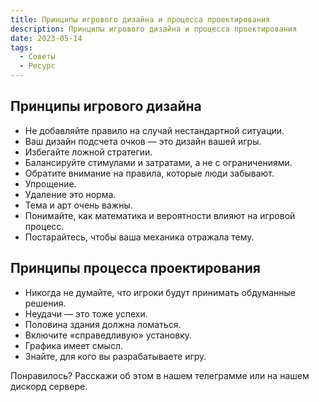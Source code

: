 ```yaml
---
title: Принципы игрового дизайна и процесса проектирования
description: Принципы игрового дизайна и процесса проектирования
date: 2023-05-14
tags:
  - Советы
  - Ресурс
---
```


## Принципы игрового дизайна

- Не добавляйте правило на случай нестандартной ситуации.
- Ваш дизайн подсчета очков — это дизайн вашей игры.
- Избегайте ложной стратегии.
- Балансируйте стимулами и затратами, а не с ограничениями.
- Обратите внимание на правила, которые люди забывают.
- Упрощение.
- Удаление это норма.
- Тема и арт очень важны.
- Понимайте, как математика и вероятности влияют на игровой процесс.
- Постарайтесь, чтобы ваша механика отражала тему.

## Принципы процесса проектирования

- Никогда не думайте, что игроки будут принимать обдуманные решения.
- Неудачи — это тоже успехи.
- Половина здания должна ломаться.
- Включите «справедливую» установку.
- Графика имеет смысл.
- Знайте, для кого вы разрабатываете игру.

Понравилось? Расскажи об этом в нашем телеграмме или на нашем дискорд сервере.
